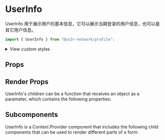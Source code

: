 

<Meta of={UserInfoStories} />

# UserInfo

UserInfo 用于展示用户的基本信息，它可以展示当期登录的用户信息，也可以是其它用户信息。

```jsx
import { UserInfo } from "@us3r-network/profile";
```

<Canvas />

<p>
  <details>
    <summary>View custom styles</summary>
    <Source code={StyleCode} />
  </details>
</p>

## Props

<Controls />

## Render Props

UserInfo's children can be a function that receives an object as a parameter, which contains the following properties:

<ArgTypes of={RenderProps} />

## Subcomponents

UserInfo is a Context.Provider component that includes the following child components that can be used to render different parts of a form:

<ArgTypes of={Subcomponents} />
